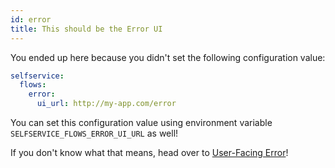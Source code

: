 ```yaml
---
id: error
title: This should be the Error UI
---
```


You ended up here because you didn't set the following configuration value:

```yaml title="path/to/kratos/config.yml
selfservice:
  flows:
    error:
      ui_url: http://my-app.com/error
```

You can set this configuration value using environment variable `SELFSERVICE_FLOWS_ERROR_UI_URL` as well!

If you don't know what that means, head over to [User-Facing Error](../self-service/flows/user-facing-errors.md)!
